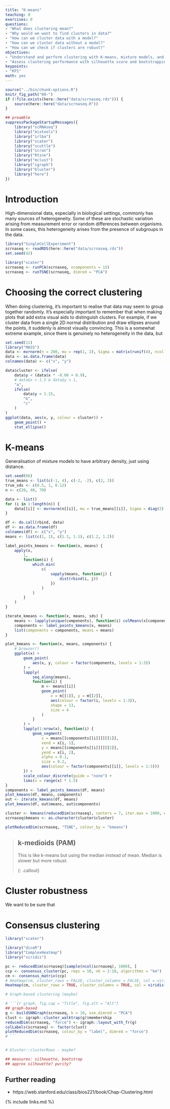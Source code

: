 ```yaml
---
title: "K-means"
teaching: 0
exercises: 0
questions:
- "What does clustering mean?"
- "Why would we want to find clusters in data?"
- "How can we cluster data with a model?"
- "How can we cluster data without a model?"
- "How can we check if clusters are robust?"
objectives:
- "Understand and perform clustering with K-means, mixture models, and hierarchical clustering."
- "Assess clustering performance with silhouette score and bootstrapping/consensus clustering."
keypoints:
- "KP1"
math: yes
---
```



```r
source("../bin/chunk-options.R")
knitr_fig_path("09-")
if (!file.exists(here::here("data/scrnaseq.rds"))) {
    source(here::here("data/scrnaseq.R"))
}
```

```r
## preamble
suppressPackageStartupMessages({
    library("scRNAseq")
    library("mixtools")
    library("irlba")
    library("scater")
    library("scuttle")
    library("scran")
    library("Rtsne")
    library("mclust")
    library("igraph")
    library("bluster")
    library("here")
})
```

# Introduction

High-dimensional data, especially in biological settings, commonly has
many sources of heterogeneity. Some of these are stochastic variation
arising from measurement error or random differences between organisms. In
some cases, this heterogeneity arises from the presence of subgroups in the
data.

```r
library("SingleCellExperiment")
scrnaseq <- readRDS(here::here("data/scrnaseq.rds"))
set.seed(42)
```

```r
library("scater")
scrnaseq <- runPCA(scrnaseq, ncomponents = 15)
scrnaseq <- runTSNE(scrnaseq, dimred = "PCA")
```


# Choosing the correct clustering

When doing clustering, it's important to realise that data may seem to
group together randomly. It's especially important to remember that when making
plots that add extra visual aids to distinguish clusters. For example, if we
cluster data from a single 2D normal distribution and draw ellipses around the
points, it suddenly is almost visually convincing. This is a somewhat extreme
example, since there is genuinely no heterogeneity in the data, but

```r
set.seed(11)
library("MASS")
data <- mvrnorm(n = 200, mu = rep(1, 2), Sigma = matrix(runif(4), ncol = 2))
data <- as.data.frame(data)
colnames(data) <- c("x", "y")

data$cluster <- ifelse(
    data$y < (data$x * -0.06 + 0.9),
    # data$x < 1.5 & data$y < 1,
    "a",
    ifelse(
        data$y < 1.15,
        "b",
        "c"
    )
)
ggplot(data, aes(x, y, colour = cluster)) +
    geom_point() +
    stat_ellipse()
```

# K-means

Generalisation of mixture models to have arbitrary density, just using distance.

```r
set.seed(66)
true_means <- list(c(-1, 4), c(-2, -2), c(2, 2))
true_sds <- c(0.5, 1, 0.12)
n <- c(20, 40, 70)

data <- list()
for (i in 1:length(n)) {
    data[[i]] <- mvrnorm(n[[i]], mu = true_means[[i]], Sigma = diag(2) * true_sds[[i]])
}

df <- do.call(rbind, data)
df <- as.data.frame(df)
colnames(df) <- c("x", "y")
means <- list(c(1, 1), c(1.1, 1.1), c(1.2, 1.2))

label_points_kmeans <- function(x, means) {
    apply(x,
        1,
        function(i) {
            which.min(
                c(
                    sapply(means, function(j) {
                        dist(rbind(i, j))
                    })
                )
            )
        }
    )
}

iterate_kmeans <- function(x, means, sds) {
    means <- lapply(unique(components), function(i) colMeans(x[components == i, ]))
    components <- label_points_kmeans(x, means)
    list(components = components, means = means)
}

plot_kmeans <- function(x, means, components) {
    # browser()
    ggplot(x) +
        geom_point(
            aes(x, y, colour = factor(components, levels = 1:3))
        ) +
        lapply(
            seq_along(means),
            function(i) {
                m <- means[[i]]
                geom_point(
                    x = m[[1]], y = m[[2]],
                    aes(colour = factor(i, levels = 1:3)),
                    shape = 13,
                    size = 4
                )
            }
        ) +
        lapply(1:nrow(x), function(i) {
            geom_segment(
                x = means[[components[[i]]]][[1]],
                xend = x[i, 1],
                y = means[[components[[i]]]][[2]],
                yend = x[i, 2],
                alpha = 0.1,
                size = 0.2,
                aes(colour = factor(components[[i]], levels = 1:3)))
        }) +
        scale_colour_discrete(guide = "none") +
        lims(x = range(x) * 1.5)
}
components <- label_points_kmeans(df, means)
plot_kmeans(df, means, components)
out <- iterate_kmeans(df, means)
plot_kmeans(df, out$means, out$components)
```




```r
cluster <- kmeans(reducedDim(scrnaseq), centers = 7, iter.max = 1000, nstart = 100)
scrnaseq$kmeans <- as.character(cluster$cluster)

plotReducedDim(scrnaseq, "TSNE", colour_by = "kmeans")
```

> ## k-medioids (PAM)
> 
> This is like k-means but using the median instead of mean. Median is slower
> but more robust.
>
> 
{: .callout}

# Cluster robustness

We want to be sure that

# Consensus clustering

```r
library("scater")

library("diceR")
library("ComplexHeatmap")
library("viridis")

pc <- reducedDim(scrnaseq)[sample(ncol(scrnaseq), 1000), ]
ccp <- consensus_cluster(pc, reps = 10, nk = 2:10, algorithms = "km")
cm <- consensus_matrix(ccp)
# Heatmap(cm, cluster_rows = FALSE, cluster_columns = FALSE, col = viridis(100))
Heatmap(cm, cluster_rows = TRUE, cluster_columns = TRUE, col = viridis(100))
```

```r

# Graph-based clustering (maybe)

# ```{r graph, fig.cap = "Title", fig.alt = "Alt"}
## graph-based
g <- buildSNNGraph(scrnaseq, k = 10, use.dimred = "PCA")
clust <- igraph::cluster_walktrap(g)$membership
reducedDim(scrnaseq, "force") <- igraph::layout_with_fr(g)
colLabels(scrnaseq) <- factor(clust)
plotReducedDim(scrnaseq, colour_by = "label", dimred = "force")
# ```


# bluster::clusterRows - maybe?

## measures: silhouette, bootstrap
## approx silhouette? purity?
```

## Further reading

- https://web.stanford.edu/class/bios221/book/Chap-Clustering.html



{% include links.md %}

